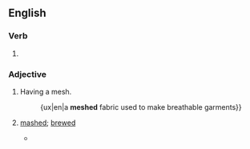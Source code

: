 {{also|Meshed}}
==English==

===Verb===
{{head|en|verb form}}

# {{en-past of|mesh}}

===Adjective===
{{en-adj|-}}

# Having a mesh.
#: {ux|en|a '''meshed''' fabric used to make breathable garments}}
# {{lb|en|obsolete}} [[mash]]ed; [[brew]]ed
#* {{RQ:Shakespeare Titus|3|2|passage=Brew'd with her sorrow, '''mesh'd''' upon her cheeks:}}

{{Webster 1913}}
